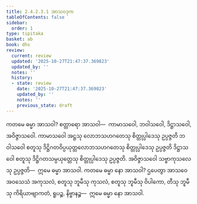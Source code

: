 ```yaml
---
title: 2.4.2.3.1 အာသဝဒုက
tableOfContents: false
sidebar:
  order: 1
type: tipitaka
basket: ab
book: dhs
review:
  current: review
  updated: '2025-10-27T21:47:37.369823'
  updated_by: ''
  notes: ''
  history:
  - state: review
    date: '2025-10-27T21:47:37.369823'
    updated_by: ''
    notes: ''
    previous_state: draft
---
```



<ReviewStatus review={frontmatter.review} showDetails={true} />

<HypothesisAnnotation frontmatter={frontmatter} />

<DynamicBreadcrumb />

<Division number="1465" book="dhs" e="ch" v="29" p="278">

<Paragraph number="2176" book="dhs">
ကတမေ ဓမ္မာ အာသဝါ? စတ္တာရော အာသဝါ—  ကာမာသဝေါ, ဘဝါသဝေါ, ဒိဋ္ဌာသဝေါ, အဝိဇ္ဇာသဝေါ. ကာမာသဝေါ အဋ္ဌသု လောဘသဟဂတေသု စိတ္တုပ္ပါဒေသု ဥပ္ပဇ္ဇတိ ဘဝါသဝေါ စတူသု ဒိဋ္ဌိဂတဝိပ္ပယုတ္တလောဘသဟဂတေသု စိတ္တုပ္ပါဒေသု ဥပ္ပဇ္ဇတိ ဒိဋ္ဌာသဝေါ စတူသု ဒိဋ္ဌိဂတသမ္ပယုတ္တေသု စိတ္တုပ္ပါဒေသု ဥပ္ပဇ္ဇတိ. အဝိဇ္ဇာသဝေါ သဗ္ဗာကုသလေသု ဥပ္ပဇ္ဇတိ—  ဣမေ ဓမ္မာ အာသဝါ.
</Paragraph>

</Division>
<Division number="1466" book="dhs" e="ch" v="29" p="278">

<Paragraph number="2177" book="dhs">
ကတမေ ဓမ္မာ နော အာသဝါ? ဌပေတွာ အာသဝေ အဝသေသံ အကုသလံ, စတူသု ဘူမီသု ကုသလံ, စတူသု ဘူမီသု ဝိပါကော, တီသု ဘူမီသု ကိရိယာဗျာကတံ, ရူပဉ္စ, နိဗ္ဗာနဉ္စ—  ဣမေ ဓမ္မာ နော အာသဝါ.
</Paragraph>
</Division>